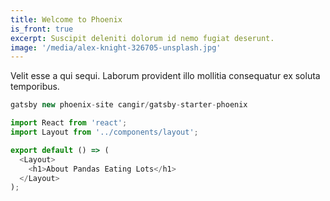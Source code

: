 ```yaml
---
title: Welcome to Phoenix
is_front: true
excerpt: Suscipit deleniti dolorum id nemo fugiat deserunt.
image: '/media/alex-knight-326705-unsplash.jpg'
---
```


Velit esse a qui sequi. Laborum provident illo mollitia consequatur ex soluta temporibus.

```js
gatsby new phoenix-site cangir/gatsby-starter-phoenix
```

```js
import React from 'react';
import Layout from '../components/layout';

export default () => (
  <Layout>
    <h1>About Pandas Eating Lots</h1>
  </Layout>
);
```
